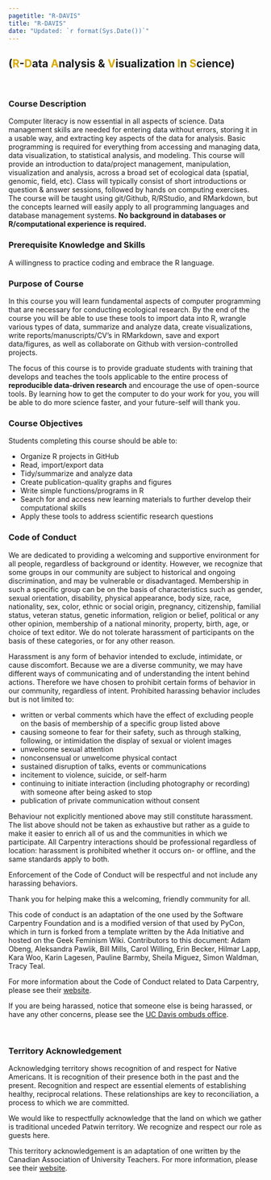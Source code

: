 ```yaml
---
pagetitle: "R-DAVIS"
title: "R-DAVIS"
date: "Updated: `r format(Sys.Date())`"
---
```


## (<font color="#DAAA00">**R**</font>-<font color="#DAAA00">**D**</font>ata <font color="#DAAA00">**A**</font>nalysis & <font color="#DAAA00">**V**</font>isualization <font color="#DAAA00">**I**</font>n <font color="#DAAA00">**S**</font>cience) {-}

<br>  

### Course Description

Computer literacy is now essential in all aspects of science. Data management skills are needed for entering data without errors, storing it in a usable way, and extracting key aspects of the data for analysis. Basic programming is required for everything from accessing and managing data, data visualization, to statistical analysis, and modeling. This course will provide an introduction to data/project management, manipulation, visualization and analysis, across a broad set of ecological data (spatial, genomic, field, etc). Class will typically consist of short introductions or question & answer sessions, followed by hands on computing exercises. The course will be taught using git/Github, R/RStudio, and RMarkdown, but the concepts learned will easily apply to all programming languages and database management systems. **No background in databases or R/computational experience is required.**

### Prerequisite Knowledge and Skills

A willingness to practice coding and embrace the R language.

### Purpose of Course

In this course you will learn fundamental aspects of computer programming that are necessary for conducting ecological research. By the end of the course you will be able to use these tools to import data into R, wrangle various types of data, summarize and analyze data, create visualizations, write reports/manuscripts/CV’s in RMarkdown, save and export data/figures, as well as collaborate on Github with version-controlled projects.

The focus of this course is to provide graduate students with training that develops and teaches the tools applicable to the entire process of **reproducible data-driven research** and encourage the use of open-source tools. By learning how to get the computer to do your work for you, you will be able to do more science faster, and your future-self will thank you.

### Course Objectives

Students completing this course should be able to:

 - Organize R projects in GitHub
 - Read, import/export data
 - Tidy/summarize and analyze data
 - Create publication-quality graphs and figures
 - Write simple functions/programs in R
 - Search for and access new learning materials to further develop their computational skills
 - Apply these tools to address scientific research questions

### Code of Conduct

We are dedicated to providing a welcoming and supportive environment for all people, regardless of background or identity. However, we recognize that some groups in our community are subject to historical and ongoing discrimination, and may be vulnerable or disadvantaged. Membership in such a specific group can be on the basis of characteristics such as gender, sexual orientation, disability, physical appearance, body size, race, nationality, sex, color, ethnic or social origin, pregnancy, citizenship, familial status, veteran status, genetic information, religion or belief, political or any other opinion, membership of a national minority, property, birth, age, or choice of text editor. We do not tolerate harassment of participants on the basis of these categories, or for any other reason.

Harassment is any form of behavior intended to exclude, intimidate, or cause discomfort. Because we are a diverse community, we may have different ways of communicating and of understanding the intent behind actions. Therefore we have chosen to prohibit certain forms of behavior in our community, regardless of intent. Prohibited harassing behavior includes but is not limited to:

* written or verbal comments which have the effect of excluding people on the basis of membership of a specific group listed above
* causing someone to fear for their safety, such as through stalking, following, or intimidation
the display of sexual or violent images
* unwelcome sexual attention
* nonconsensual or unwelcome physical contact
* sustained disruption of talks, events or communications
* incitement to violence, suicide, or self-harm
* continuing to initiate interaction (including photography or recording) with someone after being asked to stop
* publication of private communication without consent

Behaviour not explicitly mentioned above may still constitute harassment. The list above should not be taken as exhaustive but rather as a guide to make it easier to enrich all of us and the communities in which we participate. All Carpentry interactions should be professional regardless of location: harassment is prohibited whether it occurs on- or offline, and the same standards apply to both.

Enforcement of the Code of Conduct will be respectful and not include any harassing behaviors.

Thank you for helping make this a welcoming, friendly community for all.

This code of conduct is an adaptation of the one used by the Software Carpentry Foundation and is a modified version of that used by PyCon, which in turn is forked from a template written by the Ada Initiative and hosted on the Geek Feminism Wiki. Contributors to this document: Adam Obeng, Aleksandra Pawlik, Bill Mills, Carol Willing, Erin Becker, Hilmar Lapp, Kara Woo, Karin Lagesen, Pauline Barmby, Sheila Miguez, Simon Waldman, Tracy Teal.

For more information about the Code of Conduct related to Data Carpentry, please see their [website](http://www.datacarpentry.org/code-of-conduct/).

If you are being harassed, notice that someone else is being harassed, or have any other concerns, please see the [UC Davis ombuds office](http://ombuds.ucdavis.edu/).

<br>

### Territory Acknowledgement

Acknowledging territory shows recognition of and respect for Native Americans. It is recognition of their presence both in the past and the present. Recognition and respect are essential elements of establishing healthy, reciprocal relations. These relationships are key to reconciliation, a process to which we are committed.

We would like to respectfully acknowledge that the land on which we gather is traditional unceded Patwin territory. We recognize and respect our role as guests here.

This territory acknowledgement is an adaptation of one written by the Canadian Association of University Teachers. For more information, please see their [website](https://www.caut.ca/content/guide-acknowledging-first-peoples-traditional-territory).
